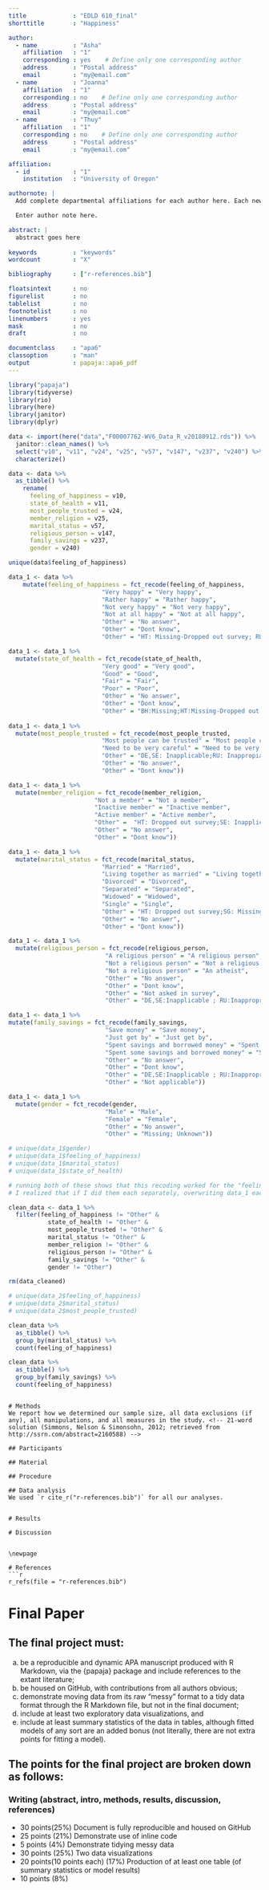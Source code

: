 ```yaml
---
title             : "EDLD 610_final"
shorttitle        : "Happiness"

author: 
  - name          : "Asha"
    affiliation   : "1"
    corresponding : yes    # Define only one corresponding author
    address       : "Postal address"
    email         : "my@email.com"
  - name          : "Joanna"
    affiliation   : "1"
    corresponding : no    # Define only one corresponding author
    address       : "Postal address"
    email         : "my@email.com"
  - name          : "Thuy"
    affiliation   : "1"
    corresponding : no    # Define only one corresponding author
    address       : "Postal address"
    email         : "my@email.com"

affiliation:
  - id            : "1"
    institution   : "University of Oregon"

authornote: |
  Add complete departmental affiliations for each author here. Each new line herein must be indented, like this line.

  Enter author note here.

abstract: |
  abstract goes here
  
keywords          : "keywords"
wordcount         : "X"

bibliography      : ["r-references.bib"]

floatsintext      : no
figurelist        : no
tablelist         : no
footnotelist      : no
linenumbers       : yes
mask              : no
draft             : no

documentclass     : "apa6"
classoption       : "man"
output            : papaja::apa6_pdf
---
```


```r
library("papaja")
library(tidyverse)
library(rio)
library(here)
library(janitor)
library(dplyr)

```

```r

data <- import(here("data","F00007762-WV6_Data_R_v20180912.rds")) %>%
  janitor::clean_names() %>%
  select("v10", "v11", "v24", "v25", "v57", "v147", "v237", "v240") %>% 
  characterize()

```

```r

data <- data %>%
  as_tibble() %>%
    rename(
      feeling_of_happiness = v10, 
      state_of_health = v11, 
      most_people_trusted = v24,
      member_religion = v25,
      marital_status = v57,
      religious_person = v147,
      family_savings = v237,
      gender = v240)

```


```r

unique(data$feeling_of_happiness)

data_1 <- data %>%
    mutate(feeling_of_happiness = fct_recode(feeling_of_happiness,
                          "Very happy" = "Very happy",
                          "Rather happy" = "Rather happy",
                          "Not very happy" = "Not very happy",
                          "Not at all happy" = "Not at all happy",
                          "Other" = "No answer",
                          "Other" = "Dont know", 
                          "Other" = "HT: Missing-Dropped out survey; RU: Inappropriate response{Inappropriate}"))

data_1 <- data_1 %>%
  mutate(state_of_health = fct_recode(state_of_health,
                          "Very good" = "Very good",
                          "Good" = "Good",
                          "Fair" = "Fair",
                          "Poor" = "Poor",
                          "Other" = "No answer",
                          "Other" = "Dont know", 
                          "Other" = "BH:Missing;HT:Missing-Dropped out survey; RU:Inappropriate response{Inappropriate}")) 
  
data_1 <- data_1 %>%
  mutate(most_people_trusted = fct_recode(most_people_trusted, 
                          "Most people can be trusted" = "Most people can be trusted",
                          "Need to be very careful" = "Need to be very careful",
                          "Other" = "DE,SE: Inapplicable;RU: Inappropiate response;SG:Missing;HT: Dropped out survey{Inappropriate}",
                          "Other" = "No answer",
                          "Other" = "Dont know"))

data_1 <- data_1 %>%
  mutate(member_religion = fct_recode(member_religion, 
                        "Not a member" = "Not a member",
                        "Inactive member" = "Inactive member",
                        "Active member" = "Active member",
                        "Other" =  "HT: Dropped out survey;SE: Inapplicable;RU: Inappropriate response{Inappropriate}",
                        "Other" = "No answer",
                        "Other" = "Dont know"))

data_1 <- data_1 %>%
  mutate(marital_status = fct_recode(marital_status, 
                          "Married" = "Married",
                          "Living together as married" = "Living together as married",
                          "Divorced" = "Divorced",
                          "Separated" = "Separated",
                          "Widowed" = "Widowed",
                          "Single" = "Single",
                          "Other" = "HT: Dropped out survey;SG: Missing; RU: Inappropriate response{Inappropriate}",
                          "Other" = "No answer",
                          "Other" = "Dont know"))

data_1 <- data_1 %>%
  mutate(religious_person = fct_recode(religious_person, 
                           "A religious person" = "A religious person",
                           "Not a religious person" = "Not a religious person",
                           "Not a religious person" = "An atheist",
                           "Other" = "No answer",
                           "Other" = "Dont know",
                           "Other" = "Not asked in survey",
                           "Other" = "DE,SE:Inapplicable ; RU:Inappropriate response; HT: Dropped out survey{Inappropriate}"))

data_1 <- data_1 %>%
mutate(family_savings = fct_recode(family_savings, 
                           "Save money" = "Save money", 
                           "Just get by" = "Just get by", 
                           "Spent savings and borrowed money" = "Spent savings and borrowed money",
                           "Spent some savings and borrowed money" = "Spent some savings and borrowed money",
                           "Other" = "No answer",
                           "Other" = "Dont know", 
                           "Other" = "DE,SE:Inapplicable ; RU:Inappropriate response; BH: Missing; HT: Dropped out survey{Inappropriate}", 
                           "Other" = "Not applicable"))

data_1 <- data_1 %>%
  mutate(gender = fct_recode(gender,
                           "Male" = "Male", 
                           "Female" = "Female", 
                           "Other" = "No answer", 
                           "Other" = "Missing; Unknown"))

# unique(data_1$gender)
# unique(data_1$feeling_of_happiness)
# unique(data_1$marital_status)
# unique(data_1$state_of_health)

# running both of these shows that this recoding worked for the "feeling of happiness" variable but not for marital status (or any of the others). Where is the error?
# I realized that if I did them each separately, overwriting data_1 each time, it worked! I also realized that we needed to use unique() to check the exact labels for each variable. They differed a little, so copying and pasting led to some errors. I cleaned these up, it all works now! data_1 has all of the variable levels recoded to "Other" as appropriate.


```


```r

clean_data <- data_1 %>%
  filter(feeling_of_happiness != "Other" &
           state_of_health != "Other" &
           most_people_trusted != "Other" &
           marital_status != "Other" &
           member_religion != "Other" &
           religious_person != "Other" &
           family_savings != "Other" &
           gender != "Other")

rm(data_cleaned)

# unique(data_2$feeling_of_happiness)
# unique(data_2$marital_status)
# unique(data_2$most_people_trusted)

```


```r

clean_data %>%
  as_tibble() %>%
  group_by(marital_status) %>%
  count(feeling_of_happiness)

clean_data %>%
  as_tibble() %>%
  group_by(family_savings) %>%
  count(feeling_of_happiness)

```


```

# Methods
We report how we determined our sample size, all data exclusions (if any), all manipulations, and all measures in the study. <!-- 21-word solution (Simmons, Nelson & Simonsohn, 2012; retrieved from http://ssrn.com/abstract=2160588) -->

## Participants

## Material

## Procedure

## Data analysis
We used `r cite_r("r-references.bib")` for all our analyses.


# Results

# Discussion


\newpage

# References
```r
r_refs(file = "r-references.bib")
```

\begingroup
\setlength{\parindent}{-0.5in}
\setlength{\leftskip}{0.5in}

<div id = "refs"></div>
\endgroup

# Final Paper

## The final project must:

(a) be a reproducible and dynamic APA manuscript produced with R Markdown, via
the {papaja} package and include references to the extant literature; 
(b) be housed on GitHub, with contributions from all authors obvious;
(c) demonstrate moving data from its raw “messy” format to a tidy data format
through the R Markdown file, but not in the final document;
(d) include at least two exploratory data visualizations, and
(e) include at least summary statistics of the data in tables, although fitted
models of any sort are an added bonus (not literally, there are not extra points
for fitting a model).

## The points for the final project are broken down as follows: 
### Writing (abstract, intro, methods, results, discussion, references)

* 30 points(25%) Document is fully reproducible and housed on GitHub 
* 25 points (21%) Demonstrate use of inline code 
* 5 points (4%) Demonstrate tidying messy data 
* 30 points (25%) Two data visualizations 
* 20 points(10 points each) (17%) Production of at least one table (of summary
  statistics or model results)
* 10 points (8%)
